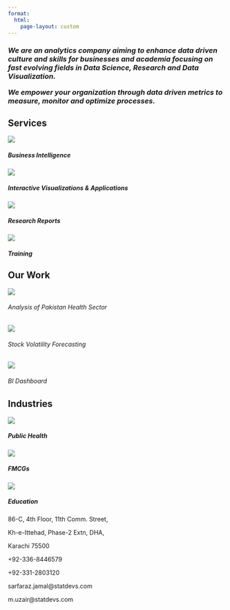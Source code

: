 ```yaml
---
format:
  html:
    page-layout: custom
---
```


```{=html}
<!--
::: {#captions}
Data
:::

::: {#captions}

Insights

:::

::: {#captions}

Impact

:::
-->
```
::: home
:::

::: {#aboutus}
<h3>

<i>We are an analytics company aiming to enhance data driven culture and skills for businesses and academia focusing on fast evolving fields in Data Science, Research and Data Visualization.

We empower your organization through data driven metrics to measure, monitor and optimize processes.</i>

</h3>
:::

::: {#our-expertise}
<h2>Services</h2>

::: grid
::: {#expertise .g-col-6}
<img src="images/1st-icon.png" class="card-img-top"/>

<h5 class="card-title">

Business Intelligence

</h5>
:::

::: g-col-6
<img src="images/2nd-icon.png" class="card-img-top"/>

<h5 class="card-title">

Interactive Visualizations & Applications

</h5>
:::

::: g-col-6
<img src="images/3rd-icon.png" class="card-img-top"/>

<h5 class="card-title">

Research Reports

</h5>
:::

::: g-col-6
<img src="images/4th-icon.png" class="card-img-top"/>

<h5 class="card-title">

Training

</h5>
:::
:::
:::

::: {#past-work}
<h2>Our Work</h2>

::: grid
::: g-col-4
<img src="images/health.png"/>

<h6>Analysis of Pakistan Health Sector</h6>
:::

::: g-col-4
<img src="images/stock.png"/>

<h6>Stock Volatility Forecasting</h6>
:::

::: g-col-4
<img src="images/dashboard.png"/>

<h6>BI Dashboard</h6>
:::
:::
:::

::: {#industries}
<h2>Industries</h2>

::: grid
::: g-col-4
<img src="images/public-health.png"/>

<h5>Public Health</h5>
:::

::: g-col-4
<img src="images/fmcg.png"/>

<h5>FMCGs</h5>
:::

::: g-col-4
<img src="images/education.png"/>

<h5>Education</h5>
:::
:::
:::

::: {#footer .grid}
::: {#contact .g-col-4}
<p>86-C, 4th Floor, 11th Comm. Street,</p>

<p>Kh-e-Ittehad, Phase-2 Extn, DHA,</p>

<p>Karachi 75500</p>
:::

::: g-col-4
<p>+92-336-8446579</p>

<p>+92-331-2803120</p>
:::

::: g-col-4
<p>sarfaraz.jamal\@statdevs.com</p>

<p>m.uzair\@statdevs.com</p>
:::
:::
